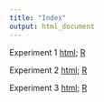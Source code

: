 ```yaml
---
title: "Index"
output: html_document
---
```


Experiment 1 [html](C_exp_1.html); [R](C_exp_1.R)

Experiment 2 [html](D_exp_2.html); [R](D_exp_2.R)

Experiment 3 [html](E_exp_3.html); [R](E_exp_3.R)

